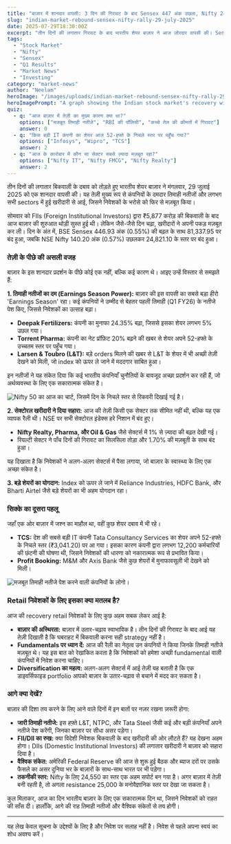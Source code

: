 ```yaml
---
title: "बाजार में शानदार वापसी: 3 दिन की गिरावट के बाद Sensex 447 अंक उछला, Nifty 24,800 के पार"
slug: "indian-market-rebound-sensex-nifty-rally-29-july-2025"
date: 2025-07-29T18:30:00Z
excerpt: "तीन दिनों की लगातार गिरावट के बाद भारतीय शेयर बाज़ार ने आज ज़ोरदार वापसी की। Sensex 447 अंक उछला, जबकि Nifty 24,800 के पार बंद हुआ। जानिए इस तेज़ी के पीछे के मुख्य कारण और आगे निवेशकों को किन बातों पर ध्यान देना चाहिए।"
tags:
  - "Stock Market"
  - "Nifty"
  - "Sensex"
  - "Q1 Results"
  - "Market News"
  - "Investing"
category: "market-news"
author: "Neelam"
heroImage: "/images/uploads/indian-market-rebound-sensex-nifty-rally-29-july-2025/hero-image.jpg"
heroImagePrompt: "A graph showing the Indian stock market's recovery with the Sensex and Nifty indices pointing upwards, set against the backdrop of the Bombay Stock Exchange building."
quiz:
  - q: "आज बाज़ार में तेज़ी का मुख्य कारण क्या था?"
    options: ["मजबूत तिमाही नतीजे", "RBI की पॉलिसी", "कच्चे तेल की कीमतों में गिरावट"]
    answer: 0
  - q: "किस बड़ी IT कंपनी का शेयर आज 52-हफ्ते के निचले स्तर पर पहुँच गया?"
    options: ["Infosys", "Wipro", "TCS"]
    answer: 2
  - q: "आज के कारोबार में कौन सा सेक्टर सबसे ज़्यादा मज़बूत रहा?"
    options: ["Nifty IT", "Nifty FMCG", "Nifty Realty"]
    answer: 2
---
```


तीन दिनों की लगातार बिकवाली के दबाव को तोड़ते हुए भारतीय शेयर बाज़ार ने मंगलवार, 29 जुलाई 2025 को एक शानदार वापसी की। यह तेज़ी मुख्य रूप से कंपनियों के दमदार तिमाही नतीजों और लगभग सभी sectors में हुई खरीदारी से आई, जिसने निवेशकों के भरोसे को फिर से मज़बूत किया।

सोमवार को FIIs (Foreign Institutional Investors) द्वारा ₹5,877 करोड़ की बिकवाली के बाद आज बाज़ार की शुरुआत थोड़ी सुस्त हुई थी। लेकिन जैसे-जैसे दिन चढ़ा, खरीदारों ने अपनी पकड़ मज़बूत कर ली। दिन के अंत में, BSE Sensex 446.93 अंक (0.55%) की बढ़त के साथ 81,337.95 पर बंद हुआ, जबकि NSE Nifty 140.20 अंक (0.57%) उछलकर 24,821.10 के स्तर पर बंद हुआ।

### तेज़ी के पीछे की असली वजह

बाज़ार के इस शानदार प्रदर्शन के पीछे कोई एक नहीं, बल्कि कई कारण थे। आइए उन्हें विस्तार से समझते हैं:

**1. तिमाही नतीजों का दम (Earnings Season Power):**
बाज़ार की इस वापसी का सबसे बड़ा हीरो 'Earnings Season' रहा। कई कंपनियों ने उम्मीद से बेहतर पहली तिमाही (Q1 FY26) के नतीजे पेश किए, जिससे निवेशकों का उत्साह बढ़ा।

*   **Deepak Fertilizers:** कंपनी का मुनाफा 24.35% बढ़ा, जिससे इसका शेयर लगभग 5% उछल गया।
*   **Torrent Pharma:** कंपनी का नेट प्रॉफ़िट 20% बढ़ने की खबर से शेयर अपने 52-हफ्ते के उच्चतम स्तर पर पहुँच गया।
*   **Larsen & Toubro (L&T):** बड़े orders मिलने की खबर से L&T के शेयर में भी अच्छी तेज़ी देखने को मिली, जो index को ऊपर ले जाने में मददगार साबित हुआ।

इन नतीजों ने यह संकेत दिया कि कई भारतीय कंपनियाँ चुनौतियों के बावजूद अच्छा प्रदर्शन कर रही हैं, जो अर्थव्यवस्था के लिए एक सकारात्मक संकेत है।

![Nifty 50 का आज का चार्ट, जिसमें दिन के निचले स्तर से रिकवरी दिखाई गई है।](/images/uploads/indian-market-rebound-sensex-nifty-rally-29-july-2025/nifty-recovery-chart.png)

**2. सेक्टोरल खरीदारी ने दिया सहारा:**
आज की तेज़ी किसी एक सेक्टर तक सीमित नहीं थी, बल्कि यह एक व्यापक रैली थी। NSE पर सभी सेक्टोरल इंडेक्स हरे निशान में बंद हुए।

*   **Nifty Realty, Pharma, और Oil & Gas** जैसे सेक्टर्स में 1% से ज़्यादा की बढ़त देखी गई।
*   रियल्टी सेक्टर ने पाँच दिनों की गिरावट का सिलसिला तोड़ा और 1.70% की मज़बूती के साथ बंद हुआ।

यह दिखाता है कि निवेशकों ने अलग-अलग सेक्टर्स में पैसा लगाया, जो बाज़ार के स्वास्थ्य के लिए एक अच्छा संकेत है।

**3. बड़े शेयरों का योगदान:**
Index को ऊपर ले जाने में Reliance Industries, HDFC Bank, और Bharti Airtel जैसे बड़े शेयरों का भी अहम योगदान रहा।

### सिक्के का दूसरा पहलू

जहाँ एक ओर बाज़ार में जश्न का माहौल था, वहीं कुछ शेयर दबाव में भी रहे।

*   **TCS:** देश की सबसे बड़ी IT कंपनी Tata Consultancy Services का शेयर अपने 52-हफ्ते के निचले स्तर (₹3,041.20) पर आ गया। इसका कारण कंपनी द्वारा लगभग 12,200 कर्मचारियों की छंटनी की घोषणा थी, जिसने निवेशकों की धारणा को नकारात्मक रूप से प्रभावित किया।
*   **Profit Booking:** M&M और Axis Bank जैसे कुछ शेयरों में मुनाफावसूली भी देखने को मिली।

![मजबूत तिमाही नतीजे पेश करने वाली कंपनियों के लोगो।](/images/uploads/indian-market-rebound-sensex-nifty-rally-29-july-2025/q1-results-logos.png)

### Retail निवेशकों के लिए इसका क्या मतलब है?

आज की recovery retail निवेशकों के लिए कुछ अहम सबक लेकर आई है:

*   **बाज़ार की अस्थिरता:** बाज़ार में उतार-चढ़ाव स्वाभाविक है। तीन दिनों की गिरावट के बाद आई यह तेज़ी दिखाती है कि घबराहट में बिकवाली करना सही strategy नहीं है।
*   **Fundamentals पर ध्यान दें:** आज की रैली का नेतृत्व उन कंपनियों ने किया जिनके तिमाही नतीजे मज़बूत थे। यह इस बात को रेखांकित करता है कि निवेशकों को हमेशा अच्छी fundamental वाली कंपनियों में निवेश करना चाहिए।
*   **Diversification का महत्व:** अलग-अलग सेक्टर्स में आई तेज़ी यह बताती है कि एक डाइवर्सिफाइड portfolio आपको बाज़ार के उतार-चढ़ाव से बचाने में मदद कर सकता है।

### आगे क्या देखें?

बाज़ार की दिशा तय करने के लिए आने वाले दिनों में इन बातों पर नज़र रखना ज़रूरी होगा:

*   **जारी तिमाही नतीजे:** इस हफ़्ते L&T, NTPC, और Tata Steel जैसी कई और बड़ी कंपनियाँ अपने नतीजे पेश करेंगी, जिनका बाज़ार पर सीधा असर पड़ेगा।
*   **FII/DII का रुख:** क्या विदेशी निवेशक बिकवाली के बाद खरीदारी की ओर लौटते हैं? यह देखना अहम होगा। DIIs (Domestic Institutional Investors) की लगातार खरीदारी ने बाज़ार को सहारा दिया है।
*   **वैश्विक संकेत:** अमेरिकी Federal Reserve की आज से शुरू हुई बैठक और ब्याज दरों पर उसके फैसले का असर दुनिया भर के बाज़ारों के साथ-साथ भारत पर भी पड़ेगा।
*   **तकनीकी स्तर:** Nifty के लिए 24,550 का स्तर एक अहम सपोर्ट बन गया है। अगर बाज़ार में तेज़ी बनी रहती है, तो अगला resistance 25,000 के मनोवैज्ञानिक स्तर पर देखा जा सकता है।

कुल मिलाकर, आज का दिन भारतीय बाज़ार के लिए एक सकारात्मक दिन था, जिसने निवेशकों को राहत की साँस दी। हालाँकि, आगे की राह तिमाही नतीजों और वैश्विक संकेतों से तय होगी।

---
यह लेख केवल सूचना के उद्देश्यों के लिए है और निवेश पर सलाह नहीं है। निवेश से पहले अपना स्वयं का शोध अवश्य करें।
